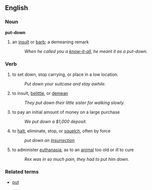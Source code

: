 ==English==
=== Noun ===
'''put-down'''
# an [[insult]] or [[barb]]; a demeaning remark
#: ''When he called you a [[know-it-all]], he meant it as a put-down.''

=== Verb ===
# to set down, stop carrying, or place in a low location.
#: ''Put down your suitcase and stay awhile.''
# to insult, [[belittle]], or [[demean]]
#: ''They put down their little sister for walking slowly.''
# to pay an initial amount of money on a large purchase
#: ''We put down a $1,000 deposit.''
# to [[halt]], eliminate, stop, or [[squelch]], often by force
#: ''put down an [[insurrection]]''
# to administer [[euthanasia]], as to an [[animal]] too old or ill to cure
#: ''Rex was in so much pain, they had to put him down.''

=== Related terms ===
*[[put]]